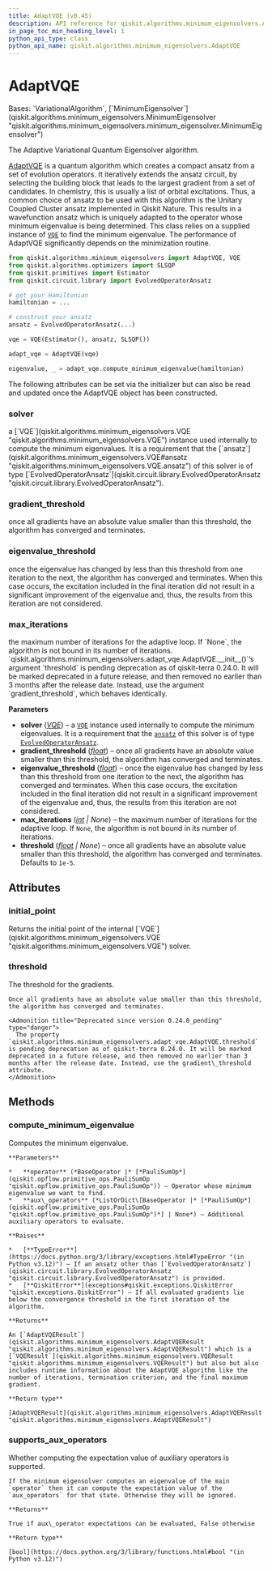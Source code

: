 ```yaml
---
title: AdaptVQE (v0.45)
description: API reference for qiskit.algorithms.minimum_eigensolvers.AdaptVQE in qiskit v0.45
in_page_toc_min_heading_level: 1
python_api_type: class
python_api_name: qiskit.algorithms.minimum_eigensolvers.AdaptVQE
---
```


# AdaptVQE

<Class id="qiskit.algorithms.minimum_eigensolvers.AdaptVQE" isDedicatedPage={true} github="https://github.com/qiskit/qiskit/tree/stable/0.45/qiskit/algorithms/minimum_eigensolvers/adapt_vqe.py" signature="qiskit.algorithms.minimum_eigensolvers.AdaptVQE(solver, *, gradient_threshold=1e-05, eigenvalue_threshold=1e-05, max_iterations=None, threshold=None)" modifiers="class">
  Bases: `VariationalAlgorithm`, [`MinimumEigensolver`](qiskit.algorithms.minimum_eigensolvers.MinimumEigensolver "qiskit.algorithms.minimum_eigensolvers.minimum_eigensolver.MinimumEigensolver")

  The Adaptive Variational Quantum Eigensolver algorithm.

  [AdaptVQE](https://arxiv.org/abs/1812.11173) is a quantum algorithm which creates a compact ansatz from a set of evolution operators. It iteratively extends the ansatz circuit, by selecting the building block that leads to the largest gradient from a set of candidates. In chemistry, this is usually a list of orbital excitations. Thus, a common choice of ansatz to be used with this algorithm is the Unitary Coupled Cluster ansatz implemented in Qiskit Nature. This results in a wavefunction ansatz which is uniquely adapted to the operator whose minimum eigenvalue is being determined. This class relies on a supplied instance of [`VQE`](qiskit.algorithms.minimum_eigensolvers.VQE "qiskit.algorithms.minimum_eigensolvers.VQE") to find the minimum eigenvalue. The performance of AdaptVQE significantly depends on the minimization routine.

  ```python
  from qiskit.algorithms.minimum_eigensolvers import AdaptVQE, VQE
  from qiskit.algorithms.optimizers import SLSQP
  from qiskit.primitives import Estimator
  from qiskit.circuit.library import EvolvedOperatorAnsatz

  # get your Hamiltonian
  hamiltonian = ...

  # construct your ansatz
  ansatz = EvolvedOperatorAnsatz(...)

  vqe = VQE(Estimator(), ansatz, SLSQP())

  adapt_vqe = AdaptVQE(vqe)

  eigenvalue, _ = adapt_vqe.compute_minimum_eigenvalue(hamiltonian)
  ```

  The following attributes can be set via the initializer but can also be read and updated once the AdaptVQE object has been constructed.

  ### solver

  <Attribute id="qiskit.algorithms.minimum_eigensolvers.AdaptVQE.solver">
    a [`VQE`](qiskit.algorithms.minimum_eigensolvers.VQE "qiskit.algorithms.minimum_eigensolvers.VQE") instance used internally to compute the minimum eigenvalues. It is a requirement that the [`ansatz`](qiskit.algorithms.minimum_eigensolvers.VQE#ansatz "qiskit.algorithms.minimum_eigensolvers.VQE.ansatz") of this solver is of type [`EvolvedOperatorAnsatz`](qiskit.circuit.library.EvolvedOperatorAnsatz "qiskit.circuit.library.EvolvedOperatorAnsatz").
  </Attribute>

  ### gradient\_threshold

  <Attribute id="qiskit.algorithms.minimum_eigensolvers.AdaptVQE.gradient_threshold">
    once all gradients have an absolute value smaller than this threshold, the algorithm has converged and terminates.
  </Attribute>

  ### eigenvalue\_threshold

  <Attribute id="qiskit.algorithms.minimum_eigensolvers.AdaptVQE.eigenvalue_threshold">
    once the eigenvalue has changed by less than this threshold from one iteration to the next, the algorithm has converged and terminates. When this case occurs, the excitation included in the final iteration did not result in a significant improvement of the eigenvalue and, thus, the results from this iteration are not considered.
  </Attribute>

  ### max\_iterations

  <Attribute id="qiskit.algorithms.minimum_eigensolvers.AdaptVQE.max_iterations">
    the maximum number of iterations for the adaptive loop. If `None`, the algorithm is not bound in its number of iterations.
  </Attribute>

  <Admonition title="Deprecated since version 0.24.0_pending" type="danger">
    `qiskit.algorithms.minimum_eigensolvers.adapt_vqe.AdaptVQE.__init__()`’s argument `threshold` is pending deprecation as of qiskit-terra 0.24.0. It will be marked deprecated in a future release, and then removed no earlier than 3 months after the release date. Instead, use the argument `gradient_threshold`, which behaves identically.
  </Admonition>

  **Parameters**

  *   **solver** ([*VQE*](qiskit.algorithms.minimum_eigensolvers.VQE "qiskit.algorithms.minimum_eigensolvers.VQE")) – a [`VQE`](qiskit.algorithms.minimum_eigensolvers.VQE "qiskit.algorithms.minimum_eigensolvers.VQE") instance used internally to compute the minimum eigenvalues. It is a requirement that the [`ansatz`](qiskit.algorithms.minimum_eigensolvers.VQE#ansatz "qiskit.algorithms.minimum_eigensolvers.VQE.ansatz") of this solver is of type [`EvolvedOperatorAnsatz`](qiskit.circuit.library.EvolvedOperatorAnsatz "qiskit.circuit.library.EvolvedOperatorAnsatz").
  *   **gradient\_threshold** ([*float*](https://docs.python.org/3/library/functions.html#float "(in Python v3.12)")) – once all gradients have an absolute value smaller than this threshold, the algorithm has converged and terminates.
  *   **eigenvalue\_threshold** ([*float*](https://docs.python.org/3/library/functions.html#float "(in Python v3.12)")) – once the eigenvalue has changed by less than this threshold from one iteration to the next, the algorithm has converged and terminates. When this case occurs, the excitation included in the final iteration did not result in a significant improvement of the eigenvalue and, thus, the results from this iteration are not considered.
  *   **max\_iterations** ([*int*](https://docs.python.org/3/library/functions.html#int "(in Python v3.12)") *| None*) – the maximum number of iterations for the adaptive loop. If `None`, the algorithm is not bound in its number of iterations.
  *   **threshold** ([*float*](https://docs.python.org/3/library/functions.html#float "(in Python v3.12)") *| None*) – once all gradients have an absolute value smaller than this threshold, the algorithm has converged and terminates. Defaults to `1e-5`.

  ## Attributes

  ### initial\_point

  <Attribute id="qiskit.algorithms.minimum_eigensolvers.AdaptVQE.initial_point">
    Returns the initial point of the internal [`VQE`](qiskit.algorithms.minimum_eigensolvers.VQE "qiskit.algorithms.minimum_eigensolvers.VQE") solver.
  </Attribute>

  ### threshold

  <Attribute id="qiskit.algorithms.minimum_eigensolvers.AdaptVQE.threshold">
    The threshold for the gradients.

    Once all gradients have an absolute value smaller than this threshold, the algorithm has converged and terminates.

    <Admonition title="Deprecated since version 0.24.0_pending" type="danger">
      The property `qiskit.algorithms.minimum_eigensolvers.adapt_vqe.AdaptVQE.threshold` is pending deprecation as of qiskit-terra 0.24.0. It will be marked deprecated in a future release, and then removed no earlier than 3 months after the release date. Instead, use the gradient\_threshold attribute.
    </Admonition>
  </Attribute>

  ## Methods

  ### compute\_minimum\_eigenvalue

  <Function id="qiskit.algorithms.minimum_eigensolvers.AdaptVQE.compute_minimum_eigenvalue" signature="compute_minimum_eigenvalue(operator, aux_operators=None)">
    Computes the minimum eigenvalue.

    **Parameters**

    *   **operator** (*BaseOperator |* [*PauliSumOp*](qiskit.opflow.primitive_ops.PauliSumOp "qiskit.opflow.primitive_ops.PauliSumOp")) – Operator whose minimum eigenvalue we want to find.
    *   **aux\_operators** (*ListOrDict\[BaseOperator |* [*PauliSumOp*](qiskit.opflow.primitive_ops.PauliSumOp "qiskit.opflow.primitive_ops.PauliSumOp")*] | None*) – Additional auxiliary operators to evaluate.

    **Raises**

    *   [**TypeError**](https://docs.python.org/3/library/exceptions.html#TypeError "(in Python v3.12)") – If an ansatz other than [`EvolvedOperatorAnsatz`](qiskit.circuit.library.EvolvedOperatorAnsatz "qiskit.circuit.library.EvolvedOperatorAnsatz") is provided.
    *   [**QiskitError**](exceptions#qiskit.exceptions.QiskitError "qiskit.exceptions.QiskitError") – If all evaluated gradients lie below the convergence threshold in the first iteration of the algorithm.

    **Returns**

    An [`AdaptVQEResult`](qiskit.algorithms.minimum_eigensolvers.AdaptVQEResult "qiskit.algorithms.minimum_eigensolvers.AdaptVQEResult") which is a [`VQEResult`](qiskit.algorithms.minimum_eigensolvers.VQEResult "qiskit.algorithms.minimum_eigensolvers.VQEResult") but also but also includes runtime information about the AdaptVQE algorithm like the number of iterations, termination criterion, and the final maximum gradient.

    **Return type**

    [AdaptVQEResult](qiskit.algorithms.minimum_eigensolvers.AdaptVQEResult "qiskit.algorithms.minimum_eigensolvers.AdaptVQEResult")
  </Function>

  ### supports\_aux\_operators

  <Function id="qiskit.algorithms.minimum_eigensolvers.AdaptVQE.supports_aux_operators" signature="supports_aux_operators()" modifiers="classmethod">
    Whether computing the expectation value of auxiliary operators is supported.

    If the minimum eigensolver computes an eigenvalue of the main `operator` then it can compute the expectation value of the `aux_operators` for that state. Otherwise they will be ignored.

    **Returns**

    True if aux\_operator expectations can be evaluated, False otherwise

    **Return type**

    [bool](https://docs.python.org/3/library/functions.html#bool "(in Python v3.12)")
  </Function>
</Class>

